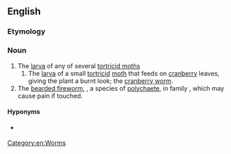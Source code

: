 ==English==
{{rfi}}
{{wikipedia|Tortricidae}}
{{wikipedia|Amphinomidae}}
{{wikispecies|Tortricidae}}
{{wikispecies|Amphinomidae}}
===Etymology===
{{compound|fire|worm}}

===Noun===
{{en-noun}}

# The [[larva]] of any of several [[tortricid moth]]s
## The [[larva]] of a small [[tortricid]] [[moth]] that feeds on [[cranberry]] leaves, giving the plant a burnt look; the [[cranberry worm]].
# The [[bearded fireworm]], {{taxlink|Chloeia flava|species}}, a species of [[polychaete]], in family ''{{taxlink|Amphinomidae|family}}'', which may cause pain if touched.

====Hyponyms====
* {{sense|family}} {{pedia|List of Tortricidae genera}}
[[Category:en:Worms]]